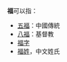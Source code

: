 {{wikt}}
'''福'''可以指：
* [[五福|五福]]：中國傳統
* [[八福|八福]]：基督教
* [[福字|福字]]
* [[福姓|福姓]]，中文姓氏
{{disambig|Cat=一字消歧义}}